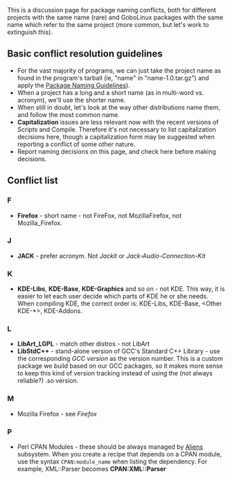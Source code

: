 This is a discussion page for package naming conflicts, both for different projects with the same name (rare) and GoboLinux packages with the same name which refer to the same project (more common, but let's work to extinguish this).

==Basic conflict resolution guidelines==
*For the vast majority of programs, we can just take the project name as found in the program's tarball (ie, "name" in "name-1.0.tar.gz") and apply the [[Package Naming Guidelines]]).
*When a project has a long and a short name (as in multi-word vs. acronym), we'll use the shorter name.
*When still in doubt, let's look at the way other distributions name them, and follow the most common name.
*'''Capitalization''' issues are less relevant now with the recent versions of Scripts and Compile. Therefore it's not necessary to list capitalization decisions here, though a capitalization form may be suggested when reporting a conflict of some other nature.
*Report naming decisions on this page, and check here before making decisions. 

==Conflict list==
===F===
*'''Firefox''' - short name - not FireFox, not MozillaFirefox, not Mozilla_Firefox.

===J===
*'''JACK''' - prefer acronym.  Not ''Jackit'' or ''Jack-Audio-Connection-Kit''

===K===
*'''KDE-Libs''', '''KDE-Base''', '''KDE-Graphics''' and so on - not KDE.  This way, it is easier to let each user decide which parts of KDE he or she needs. When compiling KDE, the correct order is: KDE-Libs, KDE-Base, <Other KDE-*>, KDE-Addons.

===L===
*'''LibArt_LGPL''' - match other distros - not LibArt
*'''LibStdC++''' - stand-alone version of GCC's Standard C++ Library - use the corresponding ''GCC version'' as the version number.  This is a custom package we build based on our GCC packages, so it makes more sense to keep this kind of version tracking instead of using the (not always reliable?) .so version.

===M===
*Mozilla Firefox - see ''Firefox''

===P===
*Perl CPAN Modules - these should be always managed by [[Aliens]] subsystem. When you create a recipe that depends on a CPAN module, use the syntax <tt>CPAN:module_name</tt> when listing the dependency. For example, XML::Parser becomes '''CPAN:XML::Parser'''

{{Discussions}}
